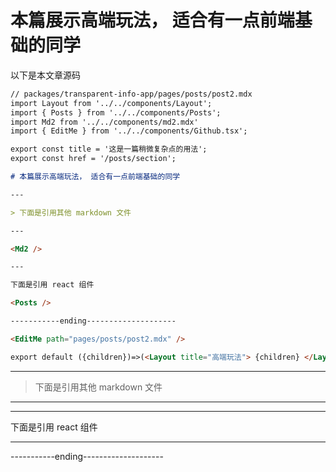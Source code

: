 

# 本篇展示高端玩法， 适合有一点前端基础的同学

以下是本文章源码

```md
// packages/transparent-info-app/pages/posts/post2.mdx
import Layout from '../../components/Layout';
import { Posts } from '../../components/Posts';
import Md2 from '../../components/md2.mdx'
import { EditMe } from '../../components/Github.tsx';

export const title = '这是一篇稍微复杂点的用法';
export const href = '/posts/section';

# 本篇展示高端玩法， 适合有一点前端基础的同学

---

> 下面是引用其他 markdown 文件

---

<Md2 />

---

下面是引用 react 组件

<Posts />

-----------ending--------------------

<EditMe path="pages/posts/post2.mdx" />

export default ({children})=>(<Layout title="高端玩法"> {children} </Layout>)
```

---

> 下面是引用其他 markdown 文件

---

<Md2 />

---

下面是引用 react 组件

<Posts />

---

-----------ending--------------------

<EditMe path="pages/posts/post2.mdx" />

